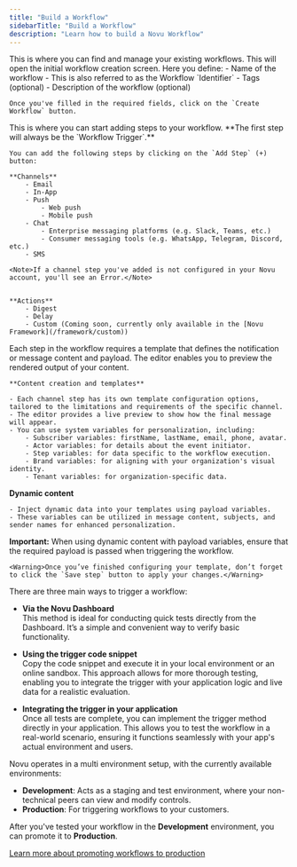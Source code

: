 ```yaml
---
title: "Build a Workflow"
sidebarTitle: "Build a Workflow"
description: "Learn how to build a Novu Workflow"
---
```


<Steps>
  <Step title="Navigate to the workflows tab in the Novu Dashboard">
    This is where you can find and manage your existing workflows.
  </Step>
  <Step title="Click on the Create Workflow button">
    This will open the initial workflow creation screen.
    Here you define:
    - Name of the workflow
        - This is also referred to as the Workflow `Identifier`
    - Tags (optional)
    - Description of the workflow (optional)

    Once you've filled in the required fields, click on the `Create Workflow` button.
  </Step>
  <Step title="Add a workflow step">
    This is where you can start adding steps to your workflow. **The first step will always be the `Workflow Trigger`.**

    You can add the following steps by clicking on the `Add Step` (+) button:

    **Channels**
        - Email
        - In-App
        - Push 
            - Web push
            - Mobile push
        - Chat
            - Enterprise messaging platforms (e.g. Slack, Teams, etc.)
            - Consumer messaging tools (e.g. WhatsApp, Telegram, Discord, etc.)
        - SMS

    <Note>If a channel step you've added is not configured in your Novu account, you'll see an Error.</Note>


    **Actions**
        - Digest
        - Delay
        - Custom (Coming soon, currently only available in the [Novu Framework](/framework/custom))
  </Step>
    <Step title="Configure a template">
    Each step in the workflow requires a template that defines the notification or message content and payload. The editor enables you to preview the rendered output of your content.
    
    **Content creation and templates**

    - Each channel step has its own template configuration options, tailored to the limitations and requirements of the specific channel.
    - The editor provides a live preview to show how the final message will appear.
    - You can use system variables for personalization, including:
        - Subscriber variables: firstName, lastName, email, phone, avatar.
        - Actor variables: for details about the event initiator.
        - Step variables: for data specific to the workflow execution.
        - Brand variables: for aligning with your organization's visual identity.
        - Tenant variables: for organization-specific data.

**Dynamic content**

    - Inject dynamic data into your templates using payload variables.
    - These variables can be utilized in message content, subjects, and sender names for enhanced personalization.

**Important:** When using dynamic content with payload variables, ensure that the required payload is passed when triggering the workflow.
    
    <Warning>Once you’ve finished configuring your template, don’t forget to click the `Save step` button to apply your changes.</Warning>

  </Step>
  
<Step title="Trigger the workflow">
  There are three main ways to trigger a workflow:

  - **Via the Novu Dashboard**  
    This method is ideal for conducting quick tests directly from the Dashboard. It’s a simple and convenient way to verify basic functionality.

  - **Using the trigger code snippet**  
    Copy the code snippet and execute it in your local environment or an online sandbox. This approach allows for more thorough testing, enabling you to integrate the trigger with your application logic and live data for a realistic evaluation.

  - **Integrating the trigger in your application**  
    Once all tests are complete, you can implement the trigger method directly in your application. This allows you to test the workflow in a real-world scenario, ensuring it functions seamlessly with your app's actual environment and users.
</Step>
<Step title="Promote a workflow to the production environment">
Novu operates in a multi environment setup, with the currently available environments:

- **Development**: Acts as a staging and test environment, where your non-technical peers can view and modify controls.
- **Production**: For triggering workflows to your customers.

After you've tested your workflow in the **Development** environment, you can promote it to **Production**.

[Learn more about promoting workflows to production](/framework/deployment/production)
    
</Step>
</Steps>
